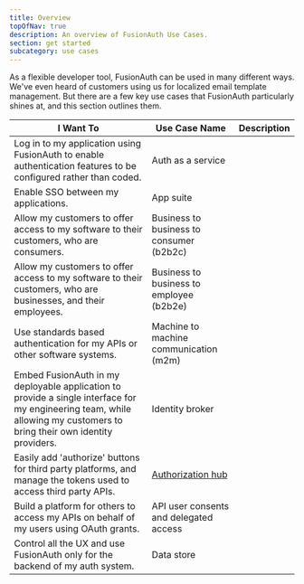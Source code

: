 ```yaml
---
title: Overview
topOfNav: true
description: An overview of FusionAuth Use Cases.
section: get started
subcategory: use cases
---
```


As a flexible developer tool, FusionAuth can be used in many different ways. We've even heard of customers using us for localized email template management. But there are a few key use cases that FusionAuth particularly shines at, and this section outlines them.


| I Want To | Use Case Name | Description |
|------------|------------|------------|
| Log in to my application using FusionAuth to enable authentication features to be configured rather than coded. | Auth as a service | <AuthServiceDescription /> |
| Enable SSO between my applications. | App suite | <AppSuiteDescription /> |
| Allow my customers to offer access to my software to their customers, who are consumers. | Business to business to consumer (b2b2c) | <B2B2CDescription /> |
| Allow my customers to offer access to my software to their customers, who are businesses, and their employees. | Business to business to employee (b2b2e) | <B2B2EDescription /> |
| Use standards based authentication for my APIs or other software systems. | Machine to machine communication (m2m) | <M2MCommunicationDescription /> |
| Embed FusionAuth in my deployable application to provide a single interface for my engineering team, while allowing my customers to bring their own identity providers. | Identity broker | <IdentityBrokerDescription /> |
| Easily add 'authorize' buttons for third party platforms, and manage the tokens used to access third party APIs. | [Authorization hub](/docs/get-started/use-cases/authorization-hub) | <AuthorizationHubDescription /> |
| Build a platform for others to access my APIs on behalf of my users using OAuth grants. | API user consents and delegated access | <APIConsentsPlatformDescription /> |
| Control all the UX and use FusionAuth only for the backend of my auth system. | Data store | <DataStoreDescription /> |


